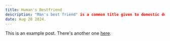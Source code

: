 ---
title: Human's Bestfriend
description: "Man's best friend" is a common title given to domestic dogs, referring to their multi-millennia-long history of close relations, loyalty, friendship, and companionship with humans."
date: Aug 28 2024.
---

This is an example post. There's another one [here](/posts/example-post).
